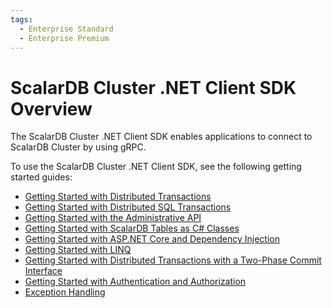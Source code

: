 ```yaml
---
tags:
  - Enterprise Standard
  - Enterprise Premium
---
```


# ScalarDB Cluster .NET Client SDK Overview

The ScalarDB Cluster .NET Client SDK enables applications to connect to ScalarDB Cluster by using gRPC.

To use the ScalarDB Cluster .NET Client SDK, see the following getting started guides:

* [Getting Started with Distributed Transactions](getting-started-with-distributed-transactions.mdx)
* [Getting Started with Distributed SQL Transactions](getting-started-with-distributed-sql-transactions.mdx)
* [Getting Started with the Administrative API](getting-started-with-admin-api.mdx)
* [Getting Started with ScalarDB Tables as C# Classes](getting-started-with-scalardb-tables-as-csharp-classes.mdx)
* [Getting Started with ASP.NET Core and Dependency Injection](getting-started-with-aspnet-and-di.mdx)
* [Getting Started with LINQ](getting-started-with-linq.mdx)
* [Getting Started with Distributed Transactions with a Two-Phase Commit Interface](getting-started-with-two-phase-commit-transactions.mdx)
* [Getting Started with Authentication and Authorization](getting-started-with-auth.mdx)
* [Exception Handling](exception-handling.mdx)
